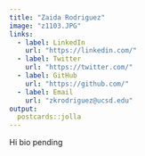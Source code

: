 ```yaml
---
title: "Zaida Rodriguez"
image: "z1103.JPG"
links:
  - label: LinkedIn
    url: "https://linkedin.com/"
  - label: Twitter
    url: "https://twitter.com/"
  - label: GitHub
    url: "https://github.com/"
  - label: Email
    url: "zkrodriguez@ucsd.edu"
output:
  postcards::jolla
---
```

 
Hi bio pending 
